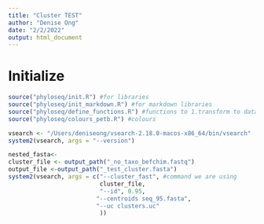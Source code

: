 ```yaml
---
title: "Cluster TEST"
author: "Denise Ong"
date: "2/2/2022"
output: html_document
---
```


# Initialize
```r

source("phyloseq/init.R") #for libraries
source("phyloseq/init_markdown.R") #for markdown libraries
source("phyloseq/define_functions.R") #functions to 1.transform to dataframe, 2.normalise and 3.create treemaps 
source("phyloseq/colours_petb.R") #colours
```

```r
vsearch <- "/Users/deniseong/vsearch-2.18.0-macos-x86_64/bin/vsearch"
system2(vsearch, args = "--version")

nested_fasta<- 
cluster_file <- output_path("_no_taxo_befchim.fastq")
output_file <-output_path("_test_cluster.fasta")
system2(vsearch, args = c("--cluster_fast", #command we are using
                          cluster_file,
                          "--id", 0.95,
                         "--centroids seq_95.fasta", 
                         "--uc clusters.uc"
                          ))          
```

